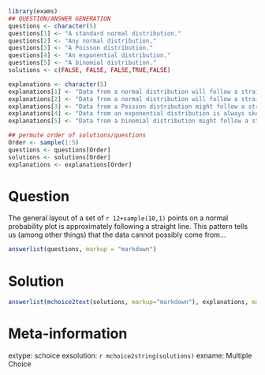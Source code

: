 ```r
library(exams)
## QUESTION/ANSWER GENERATION
questions <- character(5)
questions[1] <- "A standard normal distribution."
questions[2] <- "Any normal distribution."
questions[3] <- "A Poisson distribution."
questions[4] <- "An exponential distribution."
questions[5] <- "A binomial distribution."
solutions <- c(FALSE, FALSE, FALSE,TRUE,FALSE)

explanations <- character(5)
explanations[1] <- "Data from a normal distribution will follow a straight line."
explanations[2] <- "Data from a normal distribution will follow a straight line."
explanations[3] <- "Data from a Poisson distribution might follow a straight line if the rate $\\lambda$ is high enough."
explanations[4] <- "Data from an exponential distribution is always skew, so non-normal."
explanations[5] <- "Data from a binomial distribution might follow a straight line if $n$ is large enough, e.g. so that $np > 5$, $n(1-p) > 5$."

## permute order of solutions/questions
Order <- sample(1:5)
questions <- questions[Order]
solutions <- solutions[Order]
explanations <- explanations[Order]  
```

Question
========

The general layout of a set of `r 12+sample(10,1)`  points on a normal probability plot is approximately following a straight line. This pattern tells us (among other things) that the data cannot possibly come from...

```r
answerlist(questions, markup = "markdown")
```

Solution
========

```r
answerlist(mchoice2text(solutions, markup="markdown"), explanations, markup = "markdown")
```

Meta-information
================
extype: schoice
exsolution: `r mchoice2string(solutions)`
exname: Multiple Choice
